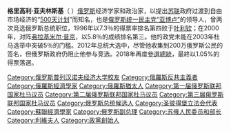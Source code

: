 {{Infobox officeholder
| birthname           = Grigory Alexeyevich Yavlinsky
| image               = Grigory_Yavlinsky_(cropped,_2018-03-19).jpg
| caption             = 2018年的亞夫林斯基
| office              = [[Deputy_Premier_of_the_Soviet_Union|Deputy Chairman]] of the [[Committee_on_the_Operational_Management_of_the_Soviet_Economy|Committee on the Operational Management of the Soviet Economy]]
| premier             = [[Ivan_Silayev|Ivan Silayev]]
| term_start          = 24 August
| term_end            = 1991年12月25日
| predecessor         = 
| successor           = 
| birth_date          = {{Birth date and age|df=yes|1952|4|10}}
| birth_place         = | birth_date          = {{USSR}}[[烏克蘭蘇維埃社會主義共和國|烏克蘭]][[利維夫|利維夫]]
| death_date          = 
| death_place         = 
| nationality         = 俄羅斯
| party               = [[亞博盧|亞博盧]]
| relations           = 
| spouse              = Elena Yavlinskaya (b. 1951)
| children            = Mikhail (b. 1971)<br />Alexey (b. 1981)
| residence           = 
| occupation          = 
| signature           = Signature of Grigory Yavlinsky svg.svg
| website             = http://yavlinsky.ru/
| footnotes           = 
| office2             = [[Chairman|Chairman]] of [[Yabloko|Yabloko Party]]
| termstart2          = 1993
| termend2            = 2008
| successor2          = [[Sergey_Mitrokhin|Sergey Mitrokhin]]
}}
'''格里高利·亚夫林斯基'''（{{lang-ru|Григо́рий Алексе́евич Явли́нский}}  {{bd|1952年|4月10日||}}）[[俄罗斯|俄罗斯]]经济学家和政治家，以提出[[苏联|苏联]]政府过渡到自由市场经济的“[[500天计划|500天计划]]”而知名，也是[[俄罗斯统一民主党“亚博卢”|俄罗斯统一民主党“亚博卢”]]的领导人，曾两次竞选俄罗斯总统职位，1996年以7.3％的得票率排名第四败于[[叶利钦|叶利钦]]；在2000年，对阵[[弗拉基米尔·普京|弗拉基米尔·普京]]，以5.8％的成绩排名第三。他的政党未能在2003年杜马选举中突破5％的门槛。2012年总统大选中，尽管他收集到200万俄罗斯公民的签名，但俄罗斯政府仍阻止他参与竞选。2018年再度[[2018年俄羅斯總統選舉|參選總統]]，最終以1.05%的得票落選。

[[Category:俄罗斯普列汉诺夫经济大学校友|Category:俄罗斯普列汉诺夫经济大学校友]]
[[Category:俄羅斯反共主義者|Category:俄羅斯反共主義者]]
[[Category:俄羅斯經濟學家|Category:俄羅斯經濟學家]]
[[Category:俄羅斯猶太人|Category:俄羅斯猶太人]]
[[Category:第一届俄罗斯联邦国家杜马议员|Category:第一届俄罗斯联邦国家杜马议员]]
[[Category:第二届俄罗斯联邦国家杜马议员|Category:第二届俄罗斯联邦国家杜马议员]]
[[Category:第三届俄罗斯联邦国家杜马议员|Category:第三届俄罗斯联邦国家杜马议员]]
[[Category:俄罗斯总统候选人|Category:俄罗斯总统候选人]]
[[Category:圣彼得堡立法会代表|Category:圣彼得堡立法会代表]]
[[Category:蘇聯經濟學家|Category:蘇聯經濟學家]]
[[Category:俄罗斯副总理|Category:俄罗斯副总理]]
[[Category:苏俄人民委员和部长|Category:苏俄人民委员和部长]]
[[Category:利維夫人|Category:利維夫人]]
[[Category:政黨創始人|Category:政黨創始人]]
